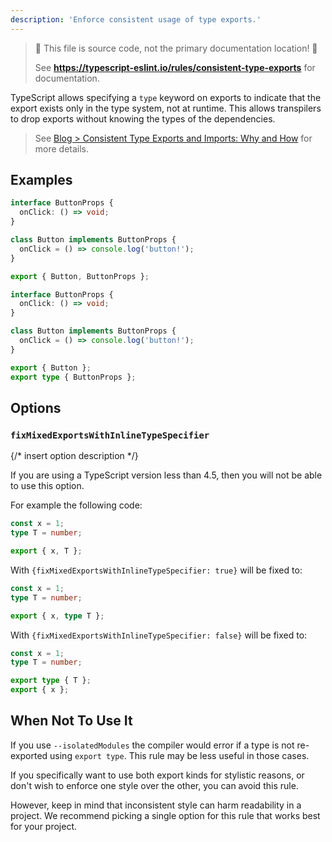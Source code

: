 ---
description: 'Enforce consistent usage of type exports.'
---


> 🛑 This file is source code, not the primary documentation location! 🛑
>
> See **https://typescript-eslint.io/rules/consistent-type-exports** for documentation.

TypeScript allows specifying a `type` keyword on exports to indicate that the export exists only in the type system, not at runtime.
This allows transpilers to drop exports without knowing the types of the dependencies.

> See [Blog > Consistent Type Exports and Imports: Why and How](/blog/consistent-type-imports-and-exports-why-and-how) for more details.

## Examples

<Tabs>
<TabItem value="❌ Incorrect">

```ts
interface ButtonProps {
  onClick: () => void;
}

class Button implements ButtonProps {
  onClick = () => console.log('button!');
}

export { Button, ButtonProps };
```

</TabItem>
<TabItem value="✅ Correct">

```ts
interface ButtonProps {
  onClick: () => void;
}

class Button implements ButtonProps {
  onClick = () => console.log('button!');
}

export { Button };
export type { ButtonProps };
```

</TabItem>
</Tabs>

## Options

### `fixMixedExportsWithInlineTypeSpecifier`

{/* insert option description */}

If you are using a TypeScript version less than 4.5, then you will not be able to use this option.

For example the following code:

```ts
const x = 1;
type T = number;

export { x, T };
```

With `{fixMixedExportsWithInlineTypeSpecifier: true}` will be fixed to:

```ts
const x = 1;
type T = number;

export { x, type T };
```

With `{fixMixedExportsWithInlineTypeSpecifier: false}` will be fixed to:

```ts
const x = 1;
type T = number;

export type { T };
export { x };
```

## When Not To Use It

If you use `--isolatedModules` the compiler would error if a type is not re-exported using `export type`.
This rule may be less useful in those cases.

If you specifically want to use both export kinds for stylistic reasons, or don't wish to enforce one style over the other, you can avoid this rule.

However, keep in mind that inconsistent style can harm readability in a project.
We recommend picking a single option for this rule that works best for your project.
